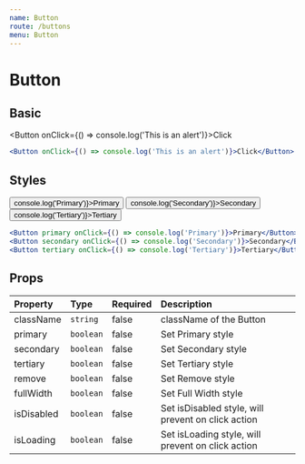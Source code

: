 ```yaml
---
name: Button
route: /buttons
menu: Button
---
```


# Button


## Basic

<Button onClick={() => console.log('This is an alert')}>Click</Button>

```jsx
<Button onClick={() => console.log('This is an alert')}>Click</Button>
```

## Styles

<FlexAlign>
  <Button primary onClick={() => console.log('Primary')}>Primary</Button>
  <Button secondary onClick={() => console.log('Secondary')}>Secondary</Button>
  <Button tertiary onClick={() => console.log('Tertiary')}>Tertiary</Button>
</FlexAlign>

```jsx
<Button primary onClick={() => console.log('Primary')}>Primary</Button>
<Button secondary onClick={() => console.log('Secondary')}>Secondary</Button>
<Button tertiary onClick={() => console.log('Tertiary')}>Tertiary</Button>
```

## Props

| Property   | Type      | Required | Description                                        |
| :-------   | :---      | :------- | :----------                                        |
| className  | `string`  | false    | className of the Button                            |
| primary    | `boolean` | false    | Set Primary style                                  |
| secondary  | `boolean` | false    | Set Secondary style                                |
| tertiary   | `boolean` | false    | Set Tertiary style                                 |
| remove     | `boolean` | false    | Set Remove style                                   |
| fullWidth  | `boolean` | false    | Set Full Width style                               |
| isDisabled | `boolean` | false    | Set isDisabled style, will prevent on click action |
| isLoading  | `boolean` | false    | Set isLoading style, will prevent on click action  |